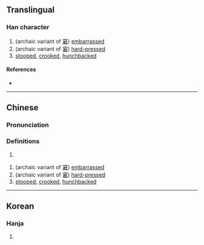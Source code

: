 {{character info}}
==Translingual==

===Han character===
{{Han char|rn=9|rad=人|as=12|sn=14|four=|canj=OJCR,XOJCR|ids=⿰亻窘}}

# (archaic variant of [[窘]]) [[embarrassed]]
# (archaic variant of [[窘]]) [[hard-pressed]]
# [[stooped]], [[crooked]], [[hunchbacked]]

====References====
* {{Han ref|kx=0116.130|dkj=01089|dj=0247.250|hdz=10222.060|uh=50D2|ud=20690}}

----

==Chinese==
{{zh-forms}}

===Pronunciation===
{{zh-pron
|m=jiǒng
|c=kwan3
|mc=y
|oc=y
|ma=
|cat=a
}}

===Definitions===
{{zh-hanzi}}

# {{rfdef|zh}}

# (archaic variant of [[窘]]) [[embarrassed]]
# (archaic variant of [[窘]]) [[hard-pressed]]
# [[stooped]], [[crooked]], [[hunchbacked]]

----

==Korean==

===Hanja===
{{ko-hanja|hangeul=군|rv=gun|mr=kun|y=kwun}}

# {{rfdef|ko|sort=人12}}
